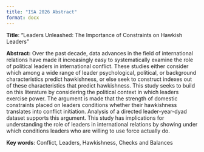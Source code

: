```yaml
---
title: "ISA 2026 Abstract"
format: docx
---
```


**Title**: "Leaders Unleashed: The Importance of Constraints on Hawkish Leaders"

**Abstract:** Over the past decade, data advances in the field of international relations have made it increasingly easy to systematically examine the role of political leaders in international conflict. These studies either consider which among a wide range of leader psychological, political, or background characteristics predict hawkishness, or else seek to construct indexes out of these characteristics that predict hawkishness. This study seeks to build on this literature by considering the political context in which leaders exercise power. The argument is made that the strength of domestic constraints placed on leaders conditions whether their hawkishness translates into conflict initiation. Analysis of a directed leader-year-dyad dataset supports this argument. This study has implications for understanding the role of leaders in international relations by showing under which conditions leaders who are willing to use force actually do.

**Key words**: Conflict, Leaders, Hawkishness, Checks and Balances